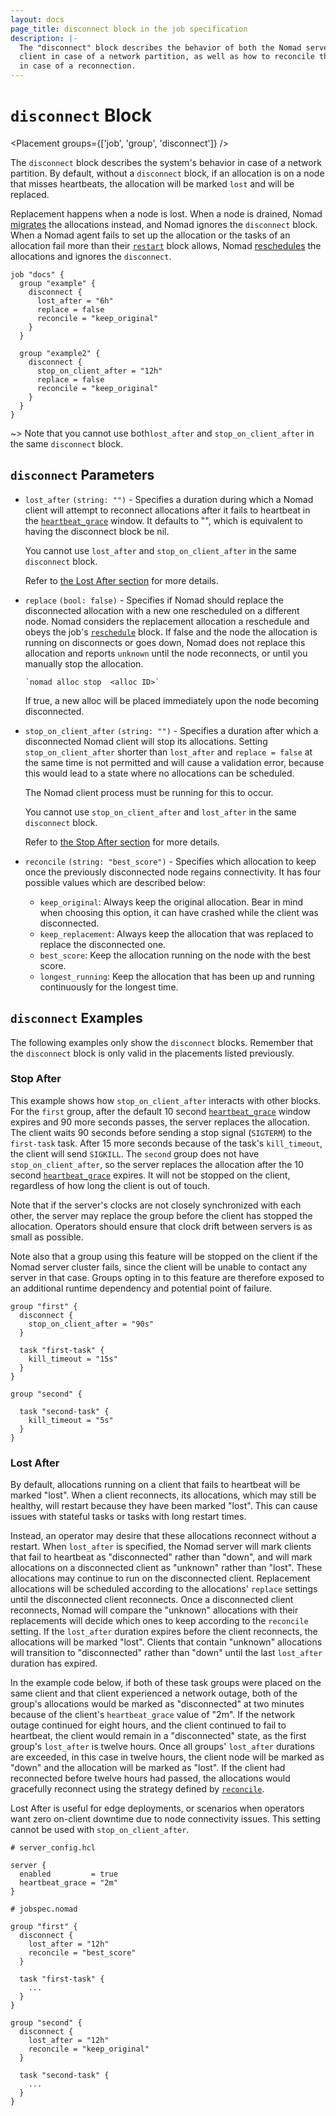 ```yaml
---
layout: docs
page_title: disconnect block in the job specification
description: |-
  The "disconnect" block describes the behavior of both the Nomad server and
  client in case of a network partition, as well as how to reconcile the workloads
  in case of a reconnection.
---
```


# `disconnect` Block

<Placement groups={['job', 'group', 'disconnect']} />

The `disconnect` block describes the system's behavior in case of a network
partition. By default, without a `disconnect` block, if an allocation is on a
node that misses heartbeats, the allocation will be marked `lost` and will be
replaced.

Replacement happens when a node is lost. When a node is drained, Nomad
[migrates][] the allocations instead, and Nomad ignores the `disconnect`
block. When a Nomad agent fails to set up the allocation or the tasks of an
allocation fail more than their [`restart`][] block allows, Nomad
[reschedules][] the allocations and ignores the `disconnect`.


```hcl
job "docs" {
  group "example" {
    disconnect {
      lost_after = "6h"
      replace = false
      reconcile = "keep_original"
    }
  }

  group "example2" {
    disconnect {
      stop_on_client_after = "12h"
      replace = false
      reconcile = "keep_original"
    }
  }
}
```

~> Note that you cannot use both`lost_after` and `stop_on_client_after` in the
same `disconnect` block.

## `disconnect` Parameters

- `lost_after` `(string: "")` - Specifies a duration during which a Nomad client
  will attempt to reconnect allocations after it fails to heartbeat in the
  [`heartbeat_grace`][] window.  It defaults to "", which is equivalent to
  having the disconnect block be nil.

  You cannot use `lost_after` and `stop_on_client_after` in the same
  `disconnect` block.

  Refer to [the Lost After section][lost-after] for more details.

- `replace` `(bool: false)` - Specifies if Nomad should replace the disconnected
  allocation with a new one rescheduled on a different node. Nomad considers the
  replacement allocation a reschedule and obeys the job's [`reschedule`][]
  block. If false and the node the allocation is running on disconnects
  or goes down, Nomad does not replace this allocation and reports `unknown`
  until the node reconnects, or until you manually stop the allocation.

  ```plaintext
  `nomad alloc stop  <alloc ID>`
  ```

  If true, a new alloc will be placed immediately upon the node becoming
  disconnected.

- `stop_on_client_after` `(string: "")` - Specifies a duration after which a
  disconnected Nomad client will stop its allocations. Setting
  `stop_on_client_after` shorter than `lost_after` and `replace = false` at the
  same time is not permitted and will cause a validation error, because this
  would lead to a state where no allocations can be scheduled.

  The Nomad client process must be running for this to occur.

  You cannot use `stop_on_client_after` and `lost_after` in the same
  `disconnect` block.

  Refer to [the Stop After section][stop-after] for more details.

- `reconcile` `(string: "best_score")` - Specifies which allocation to keep once
  the previously disconnected node regains connectivity.
  It has four possible values which are described below:

    - `keep_original`: Always keep the original allocation. Bear in mind
    when choosing this option, it can have crashed while the client was
    disconnected.
    - `keep_replacement`: Always keep the allocation that was replaced
    to replace the disconnected one.
    - `best_score`: Keep the allocation running on the node with the best
    score.
    - `longest_running`: Keep the allocation that has been up and running
    continuously for the longest time.


## `disconnect` Examples

The following examples only show the `disconnect` blocks. Remember that the
`disconnect` block is only valid in the placements listed previously.

### Stop After

This example shows how `stop_on_client_after` interacts with
other blocks. For the `first` group, after the default 10 second
[`heartbeat_grace`] window expires and 90 more seconds passes, the
server replaces the allocation. The client waits 90 seconds
before sending a stop signal (`SIGTERM`) to the `first-task`
task. After 15 more seconds because of the task's `kill_timeout`, the
client will send `SIGKILL`. The `second` group does not have
`stop_on_client_after`, so the server replaces the
allocation after the 10 second [`heartbeat_grace`] expires. It will
not be stopped on the client, regardless of how long the client is out
of touch.

Note that if the server's clocks are not closely synchronized with
each other, the server may replace the group before the client has
stopped the allocation. Operators should ensure that clock drift
between servers is as small as possible.

Note also that a group using this feature will be stopped on the
client if the Nomad server cluster fails, since the client will be
unable to contact any server in that case. Groups opting in to this
feature are therefore exposed to an additional runtime dependency and
potential point of failure.

```hcl
group "first" {
  disconnect {
    stop_on_client_after = "90s"
  }

  task "first-task" {
    kill_timeout = "15s"
  }
}

group "second" {

  task "second-task" {
    kill_timeout = "5s"
  }
}
```

### Lost After

By default, allocations running on a client that fails to heartbeat will be
marked "lost". When a client reconnects, its allocations, which may still be
healthy, will restart because they have been marked "lost". This can cause
issues with stateful tasks or tasks with long restart times.

Instead, an operator may desire that these allocations reconnect without a
restart. When `lost_after` is specified, the Nomad server will mark
clients that fail to heartbeat as "disconnected" rather than "down", and will
mark allocations on a disconnected client as "unknown" rather than "lost".
These allocations may continue to run on the disconnected client. Replacement
allocations will be scheduled according to the allocations' `replace` settings
until the disconnected client reconnects. Once a disconnected client reconnects,
Nomad will compare the "unknown" allocations with their replacements will
decide which ones to keep according to the `reconcile` setting.
If the `lost_after` duration expires before the client reconnects,
the allocations will be marked "lost". Clients that contain "unknown"
allocations will transition to "disconnected" rather than "down" until the last
`lost_after` duration has expired.

In the example code below, if both of these task groups were placed on the same
client and that client experienced a network outage, both of the group's
allocations would be marked as "disconnected" at two minutes because of the
client's `heartbeat_grace` value of "2m". If the network outage continued for
eight hours, and the client continued to fail to heartbeat, the client would
remain in a "disconnected" state, as the first group's `lost_after`
is twelve hours. Once all groups' `lost_after` durations are
exceeded, in this case in twelve hours, the client node will be marked as "down"
and the allocation will be marked as "lost". If the client had reconnected
before twelve hours had passed, the allocations would gracefully reconnect
using the strategy defined by [`reconcile`].

Lost After is useful for edge deployments, or scenarios when
operators want zero on-client downtime due to node connectivity issues. This
setting cannot be used with `stop_on_client_after`.

```hcl
# server_config.hcl

server {
  enabled         = true
  heartbeat_grace = "2m"
}
```

```hcl
# jobspec.nomad

group "first" {
  disconnect {
    lost_after = "12h"
    reconcile = "best_score"
  }

  task "first-task" {
    ...
  }
}

group "second" {
  disconnect {
    lost_after = "12h"
    reconcile = "keep_original"
  }

  task "second-task" {
    ...
  }
}
```

[`heartbeat_grace`]: /nomad/docs/configuration/server#heartbeat_grace
[stop-after]: /nomad/docs/job-specification/disconnect#stop-after
[lost-after]: /nomad/docs/job-specification/disconnect#lost-after
[`reconcile`]: /nomad/docs/job-specification/disconnect#reconcile
[migrates]: /nomad/docs/job-specification/migrate
[`restart`]: /nomad/docs/job-specification/restart
[reschedules]: /nomad/docs/job-specification/reschedule
[`reschedule`]: /nomad/docs/job-specification/reschedule
